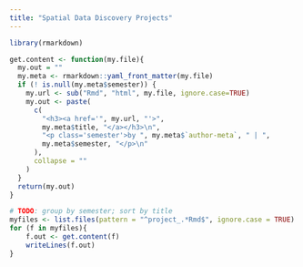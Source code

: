 ```yaml
---
title: "Spatial Data Discovery Projects"
---
```


```r
library(rmarkdown)

get.content <- function(my.file){
  my.out = ""
  my.meta <- rmarkdown::yaml_front_matter(my.file)
  if (! is.null(my.meta$semester)) {
    my.url <- sub("Rmd", "html", my.file, ignore.case=TRUE)
    my.out <- paste(
      c(
        "<h3><a href='", my.url, "'>",
        my.meta$title, "</a></h3>\n",
        "<p class='semester'>by ", my.meta$`author-meta`, " | ",
        my.meta$semester, "</p>\n"
      ),
      collapse = ""
    )
  }
  return(my.out)
}
```

```r
# TODO: group by semester; sort by title
myfiles <- list.files(pattern = "^project_.*Rmd$", ignore.case = TRUE)
for (f in myfiles){
    f.out <- get.content(f)
    writeLines(f.out)
}
```
